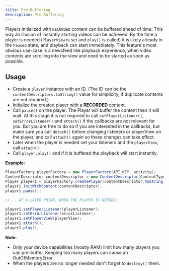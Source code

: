 ```yaml
---
title: Pre-Buffering
description: Pre-Buffering
---
```


Players initialized with `RECORDED` content can be buffered ahead of time.
This way an illusion of instantly starting videos can be achieved.
By the time a player is needed (`PlayerView` is set and `play()` is called) it is likely already in the `Paused` state, and playback can start immediately.
This feature's most obvious use-case is a newsfeed like playback experience, 
when video contents are scrolling into the view and need to be started as soon as possible.

## Usage

- Create a `player` instance with an ID. (The ID can be the `contentDescriptors.toString()` value for simplicity, if duplicate contents are not required.)
- Initialize the created player with a **RECORDED** content.
- Call `pause()` on the player. The Player will buffer the content then it will wait.
At this stage it is not required to call `setPlayerListener()`, `setErrorListener()` and `attach()` if the callbacks are not relevant for you.
But you are free to do so if you are interested in the callbacks, but make sure you call `detach()` before changing listeners or playerView on the player,
and call `attach()` again so these changes can take effect.
- Later when the player is needed set your listeners and the `playerView`, call `attach()`
- Call `player.play()` and if it is buffered the playback will start instantly.

**Example**:

```java
PlayerFactory playerFactory = new PlayerFactory(API_KEY, activity);
ContentDescriptor contentDescriptor = new ContentDescriptor(ContentType.RECORDED, 123456L);
Player player1 = playerFactory.createPlayer(contentDescriptor.toString());
player1.initWithContent(contentDescriptor);
player1.pause();

//... AT A LATER POINT, WHEN THE PLAYER IS NEEDED:

player1.setPlayerListener(playerListener);
player1.setErrorListener(errorListener);
player1.setPlayerView(playerView);
player1.attach();
player1.play();
```

**Note**:
- Only your device capabilities (mostly RAM) limit how many players you can pre-buffer. Keeping too many players can cause an OutOfMemoryError.
- When the players are no longer needed don't forget to `destroy()` them.
